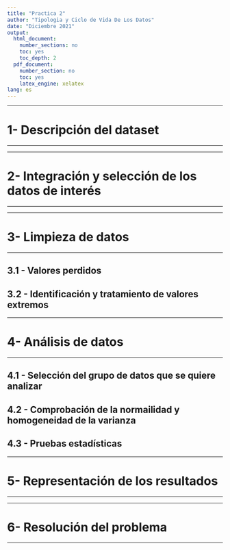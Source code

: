 ```yaml
---
title: "Practica 2"
author: "Tipologia y Ciclo de Vida De Los Datos"
date: "Diciembre 2021"
output:
  html_document:
    number_sections: no
    toc: yes
    toc_depth: 2
  pdf_document: 
    number_section: no
    toc: yes
    latex_engine: xelatex
lang: es
---
```


******
# 1- Descripción del dataset
******

******
# 2- Integración y selección de los datos de interés
******

******
# 3- Limpieza de datos
******

## 3.1 - Valores perdidos

## 3.2 - Identificación y tratamiento de valores extremos


******
# 4- Análisis de datos
******

## 4.1 - Selección del grupo de datos que se quiere analizar

## 4.2 - Comprobación de la normailidad y homogeneidad de la varianza

## 4.3 - Pruebas estadísticas

******
# 5- Representación de los resultados
******

******
# 6- Resolución del problema
******


